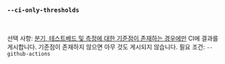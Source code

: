 ### `--ci-only-thresholds`

<br />

선택 사항: [분기, 테스트베드 및 측정에 대한 기준점이 존재하는 경우에만](/ko/docs/explanation/thresholds/) CI에 결과를 게시합니다. 기준점이 존재하지 않으면 아무 것도 게시되지 않습니다. 필요 조건: `--github-actions`